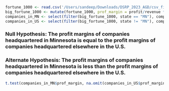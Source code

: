 ```r
fortune_1000 <- read.csv('/Users/sandeep/Downloads/DSRP_2023_AGD/csv_files/Fortune_1000.csv')
big_fortune_1000 <- mutate(fortune_1000, prof_margin = profit/revenue * 100, reduced_revenue = revenue/1000)
companies_in_MN <- select(filter(big_fortune_1000, state == "MN"), company, prof_margin, state)
companies_in_US <- select(filter(big_fortune_1000, state != "MN"), company, prof_margin, state)
```

### Null Hypothesis: The profit margins of companies headquartered in Minnesota is equal to the profit margins of companies headquartered elsewhere in the U.S.

### Alternate Hypothesis: The profit margins of companies headquartered in Minnesota is less than the profit margins of companies headquartered elsewhere in the U.S.

```r
t.test(companies_in_MN$prof_margin, na.omit(companies_in_US$prof_margin))
```

